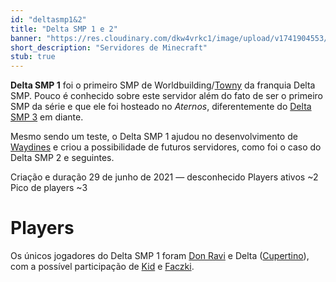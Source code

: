 ---
id: "deltasmp1&2"
title: "Delta SMP 1 e 2"
banner: "https://res.cloudinary.com/dkw4vrkc1/image/upload/v1741904553/ZazMnXF_ir4pei.png"
short_description: "Servidores de Minecraft"
stub: true
---

**Delta SMP 1** foi o primeiro SMP de Worldbuilding/[Towny](https://modrinth.com/plugin/towny) da 
franquia Delta SMP. Pouco é conhecido sobre este servidor além do fato de ser o primeiro SMP da série 
e que ele foi hosteado no *Aternos*, diferentemente do [Delta SMP 3](Delta_SMP_3) em diante.

Mesmo sendo um teste, o Delta SMP 1 ajudou no desenvolvimento de [Waydines](Waydines) e criou a 
possibilidade de futuros servidores, como foi o caso do Delta SMP 2 e seguintes.


<QuickFacts title="Delta SMP 1">
<CountrySymbols flag="https://res.cloudinary.com/dkw4vrkc1/image/upload/v1741904553/ZazMnXF_ir4pei.png" coatOfArms="https://res.cloudinary.com/dkw4vrkc1/image/upload/v1741904553/3wymDP8_gpt06s.png"/>
    <tr>
        <td>Criação e duração</td>
        <td>29 de junho de 2021 &mdash; desconhecido</td>
    </tr>
    <tr>
        <td>Players ativos</td>
        <td>~2</td>
    </tr>
    <tr>
        <td>Pico de players</td>
        <td>~3</td>
    </tr>
</QuickFacts>

# Players
Os únicos jogadores do Delta SMP 1 foram [Don Ravi](Don_Ravi) e Delta ([Cupertino](Cupretino_Kurt)), 
com a possível participação de [Kid](Kid) e [Faczki](Faczki).